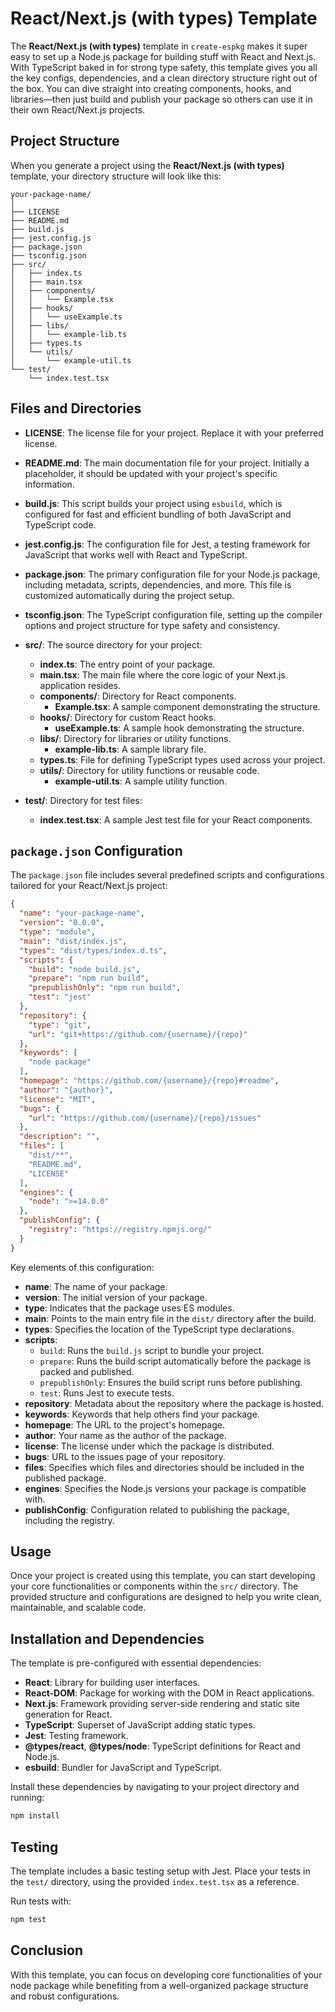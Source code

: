 # React/Next.js (with types) Template

The **React/Next.js (with types)** template in `create-espkg` makes it super easy to set up a Node.js package for building stuff with React and Next.js. With TypeScript baked in for strong type safety, this template gives you all the key configs, dependencies, and a clean directory structure right out of the box. You can dive straight into creating components, hooks, and libraries—then just build and publish your package so others can use it in their own React/Next.js projects.

## Project Structure

When you generate a project using the **React/Next.js (with types)** template, your directory structure will look like this:

```
your-package-name/
│
├── LICENSE
├── README.md
├── build.js
├── jest.config.js
├── package.json
├── tsconfig.json
├── src/
│   ├── index.ts
│   ├── main.tsx
│   ├── components/
│   │   └── Example.tsx
│   ├── hooks/
│   │   └── useExample.ts
│   ├── libs/
│   │   └── example-lib.ts
│   ├── types.ts
│   └── utils/
│       └── example-util.ts
└── test/
    └── index.test.tsx
```

## Files and Directories

- **LICENSE**: The license file for your project. Replace it with your preferred license.

- **README.md**: The main documentation file for your project. Initially a placeholder, it should be updated with your project's specific information.

- **build.js**: This script builds your project using `esbuild`, which is configured for fast and efficient bundling of both JavaScript and TypeScript code.

- **jest.config.js**: The configuration file for Jest, a testing framework for JavaScript that works well with React and TypeScript.

- **package.json**: The primary configuration file for your Node.js package, including metadata, scripts, dependencies, and more. This file is customized automatically during the project setup.

- **tsconfig.json**: The TypeScript configuration file, setting up the compiler options and project structure for type safety and consistency.

- **src/**: The source directory for your project:
  - **index.ts**: The entry point of your package.
  - **main.tsx**: The main file where the core logic of your Next.js application resides.
  - **components/**: Directory for React components.
    - **Example.tsx**: A sample component demonstrating the structure.
  - **hooks/**: Directory for custom React hooks.
    - **useExample.ts**: A sample hook demonstrating the structure.
  - **libs/**: Directory for libraries or utility functions.
    - **example-lib.ts**: A sample library file.
  - **types.ts**: File for defining TypeScript types used across your project.
  - **utils/**: Directory for utility functions or reusable code.
    - **example-util.ts**: A sample utility function.

- **test/**: Directory for test files:
  - **index.test.tsx**: A sample Jest test file for your React components.

## `package.json` Configuration

The `package.json` file includes several predefined scripts and configurations tailored for your React/Next.js project:

```json
{
  "name": "your-package-name",
  "version": "0.0.0",
  "type": "module",
  "main": "dist/index.js",
  "types": "dist/types/index.d.ts", 
  "scripts": {
    "build": "node build.js",
    "prepare": "npm run build",
    "prepublishOnly": "npm run build",
    "test": "jest"
  },
  "repository": {
    "type": "git",
    "url": "git+https://github.com/{username}/{repo}"
  },
  "keywords": [
    "node package"
  ],
  "homepage": "https://github.com/{username}/{repo}#readme",
  "author": "{author}",
  "license": "MIT",
  "bugs": {
    "url": "https://github.com/{username}/{repo}/issues"
  },
  "description": "",
  "files": [
    "dist/**",
    "README.md",
    "LICENSE"
  ],
  "engines": {
    "node": ">=14.0.0"
  },
  "publishConfig": {
    "registry": "https://registry.npmjs.org/"
  }
}
```

Key elements of this configuration:

- **name**: The name of your package.
- **version**: The initial version of your package.
- **type**: Indicates that the package uses ES modules.
- **main**: Points to the main entry file in the `dist/` directory after the build.
- **types**: Specifies the location of the TypeScript type declarations.
- **scripts**: 
  - `build`: Runs the `build.js` script to bundle your project.
  - `prepare`: Runs the build script automatically before the package is packed and published.
  - `prepublishOnly`: Ensures the build script runs before publishing.
  - `test`: Runs Jest to execute tests.
- **repository**: Metadata about the repository where the package is hosted.
- **keywords**: Keywords that help others find your package.
- **homepage**: The URL to the project's homepage.
- **author**: Your name as the author of the package.
- **license**: The license under which the package is distributed.
- **bugs**: URL to the issues page of your repository.
- **files**: Specifies which files and directories should be included in the published package.
- **engines**: Specifies the Node.js versions your package is compatible with.
- **publishConfig**: Configuration related to publishing the package, including the registry.

## Usage

Once your project is created using this template, you can start developing your core functionalities or components within the `src/` directory. The provided structure and configurations are designed to help you write clean, maintainable, and scalable code.

## Installation and Dependencies

The template is pre-configured with essential dependencies:

- **React**: Library for building user interfaces.
- **React-DOM**: Package for working with the DOM in React applications.
- **Next.js**: Framework providing server-side rendering and static site generation for React.
- **TypeScript**: Superset of JavaScript adding static types.
- **Jest**: Testing framework.
- **@types/react**, **@types/node**: TypeScript definitions for React and Node.js.
- **esbuild**: Bundler for JavaScript and TypeScript.

Install these dependencies by navigating to your project directory and running:

```bash
npm install
```

## Testing

The template includes a basic testing setup with Jest. Place your tests in the `test/` directory, using the provided `index.test.tsx` as a reference.

Run tests with:

```bash
npm test
```

## Conclusion

With this template, you can focus on developing core functionalities of your node package while benefiting from a well-organized package structure and robust configurations. 